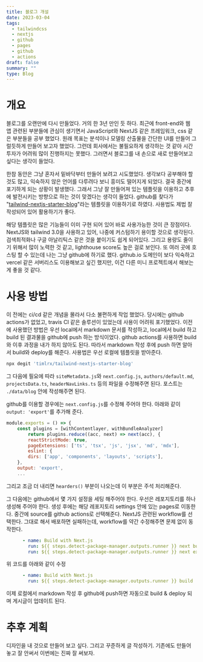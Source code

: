```yaml
---
title: 블로그 개설
date: 2023-03-04
tags:
  - tailwindcss
  - nextjs
  - github
  - pages
  - github
  - actions
draft: false
summary: ""
type: Blog
---
```

# 개요
블로그를 오랜만에 다시 만들었다. 거의 한 3년 만인 듯 하다. 최근에 front-end와 웹 앱 관련된 부분들에 관심이 생기면서 JavaScript와 NextJS 같은 프레임워크, css 같은 부분들을 공부 했었다. 원래 목표는 분석이나 모델링 산출물을 간단한 UI를 만들어 그럴듯하게 만들어 보고자 했었다. 그런데 회사에서는 불필요하게 생각하는 것 같아 시간 투자가 어려워 많이 진행하지는 못했다. 그러면서 블로그를 내 손으로 새로 만들어보고 싶다는 생각이 들었다. 

한참 동안은 그냥 혼자서 밑바닥부터 만들어 보려고 시도했었다. 생각보다 공부해야 할 것도 많고, 익숙하지 않은 언어를 다루려다 보니 흥미도 떨어지게 되었다. 결국 중간에 포기하게 되는 상황이 발생했다. 그래서 그냥 잘 만들어져 있는 템플릿을 이용하고 추후에 발전시키는 방향으로 하는 것이 맞겠다는 생각이 들었다. github를 찾다가 "[tailwind-nextjs-starter-blog](https://github.com/timlrx/tailwind-nextjs-starter-blog)"라는 템플릿을 이용하기로 하였다. 사용법도 제법 잘 작성되어 있어 활용하기가 좋다.

해당 템플릿은 많은 기능들이 이미 구현 되어 있어 바로 사용가능한 것이 큰 장점이다. NextJS와 tailwind 3.0을 사용하고 있어, 나중에 커스텀하기 용이할 것으로 생각된다. 검색최적화나 구글 아날리틱스 같은 것을 붙이기도 쉽게 되어있다. 그리고 용량도 줄이기 위해서 많이 노력한 것 같고, lighthouse score도 높은 걸로 보인다. 또 여러 곳에 호스팅 할 수 있는데 나는 그냥 github에 하기로 했다. github.io 도메인이 보다 익숙하고 vercel 같은 서버리스도 이용해보고 싶긴 했지만, 이건 다른 미니 프로젝트에서 해보는게 좋을 것 같다.

# 사용 방법
이 전에는 ci/cd 같은 개념을 몰라서 다소 불편하게 작업 했었다. 당시에는 github actions가 없었고, travis CI 같은 솔루션이 있었는데 사용이 어려워 포기했었다. 이전에 사용했던 방법은 우선 local에서 markdown 문서를 작성하고, local에서 build 하고 build 된 결과물을 github에 push 하는 방식이었다. github actions를 사용하면 build와 이후 과정을 내가 하지 않아도 된다. 따라서 markdown 작성 후에 push 하면 알아서 build와 deploy를 해준다. 
사용법은 우선 로컬에 템플릿을 받아준다.
```sh
npx degit 'timlrx/tailwind-nextjs-starter-blog'
```
그 다음에 필요에 따라 `siteMetadata.js`와 `next.config.js`, `authors/default.md`, `projectsData.ts`, `headerNavLinks.ts` 등의 파일을 수정해주면 된다.
포스트는 `./data/blog` 안에 작성해주면 된다.

github를 이용할 경우에는 `next.config.js`를 수정해 주어야 한다. 아래와 같이 `output: 'export'`를 추가해 준다. 
```JavaScript
module.exports = () => {
	const plugins = [withContentlayer, withBundleAnalyzer]
		return plugins.reduce((acc, next) => next(acc), {
		reactStrictMode: true,
		pageExtensions: ['ts', 'tsx', 'js', 'jsx', 'md', 'mdx'],
		eslint: {
		dirs: ['app', 'components', 'layouts', 'scripts'],
	},
	output: 'export',
	...
```

그리고 조금 더 내리면 `hearders()` 부분이 나오는데 이 부분은 주석 처리해준다.

그 다음에는 github에서 몇 가지 설정을 세팅 해주어야 한다. 우선은 레포지토리를 하나 생성해 주어야 한다. 생성 후에는 해당 레포지토리 settings 안에 있는 pages로 이동한다. 중간에 source를 github actions로 선택해준다. NextJS 관련된 workflow를 선택한다.
그대로 해서 배포하면 실패하는데, workflow를 약간 수정해주면 문제 없이 동작한다.
```yaml
      - name: Build with Next.js
        run: ${{ steps.detect-package-manager.outputs.runner }} next build
        run: ${{ steps.detect-package-manager.outputs.runner }} next export
```
위 코드를 아래와 같이 수정
```yaml
      - name: Build with Next.js
        run: ${{ steps.detect-package-manager.outputs.runner }} build
```

이제 로컬에서 markdown 작성 후 github에 push하면 자동으로 build & deploy 되며 게시글이 업데이트 된다.

# 추후 계획
디자인을 내 것으로 만들어 보고 싶다. 그리고 꾸준하게 글 작성하기. 기존에도 만들어 놓고 잘 안써서 이번에는 진짜 잘 써보자.